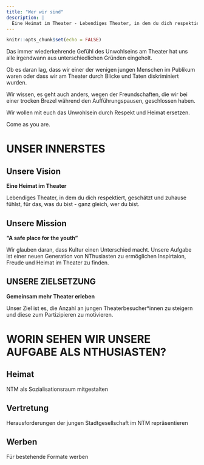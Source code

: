 ```yaml
---
title: "Wer wir sind"
description: |
  Eine Heimat im Theater - Lebendiges Theater, in dem du dich respektiert, geschätzt und zuhause fühlst, für das, was du bist - ganz gleich, wer du bist.
---
```


```r
knitr::opts_chunk$set(echo = FALSE)
```

Das immer wiederkehrende Gefühl des Unwohlseins am Theater hat uns alle irgendwann aus unterschiedlichen Gründen eingeholt.

Ob es daran lag, dass wir einer der wenigen jungen Menschen im Publikum waren oder dass wir am Theater durch Blicke und Taten diskriminiert wurden.

Wir wissen, es geht auch anders, wegen der Freundschaften, die wir bei einer trocken Brezel während den Aufführungspausen, geschlossen haben.

Wir wollen mit euch das Unwohlsein durch Respekt und Heimat ersetzen.

Come as you are.

# UNSER INNERSTES

## Unsere Vision
**Eine Heimat im Theater**

Lebendiges Theater, in dem du dich respektiert,
geschätzt und zuhause fühlst, für das, was du bist -
ganz gleich, wer du bist.

## Unsere Mission
**"A safe place for the youth"**

Wir glauben daran, dass Kultur einen Unterschied macht. Unsere Aufgabe ist einer neuen Generation von NThusiasten zu ermöglichen Inspirtaion, Freude und Heimat im Theater zu finden. 

## UNSERE ZIELSETZUNG
**Gemeinsam mehr Theater erleben**

Unser Ziel ist es, die Anzahl an jungen Theaterbesucher*innen zu steigern und diese zum Partizipieren zu motivieren. 

# WORIN SEHEN WIR UNSERE AUFGABE ALS NTHUSIASTEN?

## Heimat
NTM als Sozialisationsraum mitgestalten 

## Vertretung
Herausforderungen der jungen Stadtgesellschaft im NTM repräsentieren

## Werben
Für bestehende Formate werben